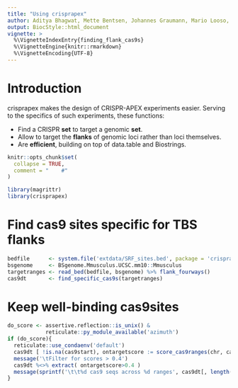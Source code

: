 ```yaml
---
title: "Using crisprapex"
author: Aditya Bhagwat, Mette Bentsen, Johannes Graumann, Mario Looso, 
output: BiocStyle::html_document
vignette: >
  %\VignetteIndexEntry{finding_flank_cas9s}
  %\VignetteEngine{knitr::rmarkdown}
  %\VignetteEncoding{UTF-8}
---
```



# Introduction

crisprapex makes the design of CRISPR-APEX experiments easier.
Serving to the specifics of such experiments, these functions:

* Find a CRISPR **set** to target a genomic **set**.
* Allow to target the **flanks** of genomic loci rather than loci themselves.
* Are **efficient**, building on top of data.table and Biostrings.

```r
knitr::opts_chunk$set(
  collapse = TRUE,
  comment = "    #"
)
```
```r
library(magrittr)
library(crisprapex)
```


# Find cas9 sites specific for TBS flanks

```r
bedfile      <- system.file('extdata/SRF_sites.bed', package = 'crisprapex')
bsgenome     <- BSgenome.Mmusculus.UCSC.mm10::Mmusculus
targetranges <- read_bed(bedfile, bsgenome) %>% flank_fourways()
cas9dt       <- find_specific_cas9s(targetranges)
```
# Keep well-binding cas9sites

```r
do_score <- assertive.reflection::is_unix() & 
            reticulate::py_module_available('azimuth')
if (do_score){
  reticulate::use_condaenv('default')
  cas9dt [ !is.na(cas9start), ontargetscore := score_cas9ranges(chr, cas9start, cas9end, strand, bsgenome) ]
  message('\tFilter for scores > 0.4')
  cas9dt %<>% extract( ontargetscore>0.4 )
  message(sprintf('\t\t%d cas9 seqs across %d ranges', cas9dt[, length(unique(cas9seq))], nrow(cas9dt)))
}
```

